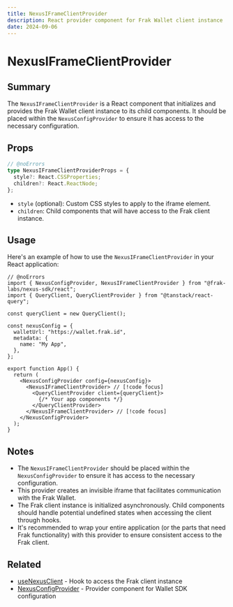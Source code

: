 ```yaml
---
title: NexusIFrameClientProvider
description: React provider component for Frak Wallet client instance
date: 2024-09-06
---
```


# NexusIFrameClientProvider

## Summary
The `NexusIFrameClientProvider` is a React component that initializes and provides the Frak Wallet client instance to its child components. It should be placed within the `NexusConfigProvider` to ensure it has access to the necessary configuration.

## Props

```ts twoslash
// @noErrors
type NexusIFrameClientProviderProps = {
  style?: React.CSSProperties;
  children?: React.ReactNode;
};
```

- `style` (optional): Custom CSS styles to apply to the iframe element.
- `children`: Child components that will have access to the Frak client instance.

## Usage

Here's an example of how to use the `NexusIFrameClientProvider` in your React application:

```tsx twoslash
// @noErrors
import { NexusConfigProvider, NexusIFrameClientProvider } from "@frak-labs/nexus-sdk/react";
import { QueryClient, QueryClientProvider } from "@tanstack/react-query";

const queryClient = new QueryClient();

const nexusConfig = {
  walletUrl: "https://wallet.frak.id",
  metadata: {
    name: "My App",
  },
};

export function App() {
  return (
    <NexusConfigProvider config={nexusConfig}>
      <NexusIFrameClientProvider> // [!code focus]
        <QueryClientProvider client={queryClient}>
          {/* Your app components */}
        </QueryClientProvider>
      </NexusIFrameClientProvider> // [!code focus]
    </NexusConfigProvider>
  );
}
```

## Notes
- The `NexusIFrameClientProvider` should be placed within the `NexusConfigProvider` to ensure it has access to the necessary configuration.
- This provider creates an invisible iframe that facilitates communication with the Frak Wallet.
- The Frak client instance is initialized asynchronously. Child components should handle potential undefined states when accessing the client through hooks.
- It's recommended to wrap your entire application (or the parts that need Frak functionality) with this provider to ensure consistent access to the Frak client.

## Related
- [useNexusClient](/wallet-sdk/api/react/useNexusClient) - Hook to access the Frak client instance
- [NexusConfigProvider](/wallet-sdk/api/react/NexusConfigProvider) - Provider component for Wallet SDK configuration